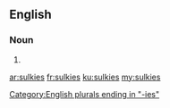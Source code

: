 ==English==

===Noun===
{{head|en|noun plural form}}

# {{plural of|sulky|lang=en}}

[[Category:English plurals ending in "-ies"]]

[[ar:sulkies]]
[[fr:sulkies]]
[[ku:sulkies]]
[[my:sulkies]]